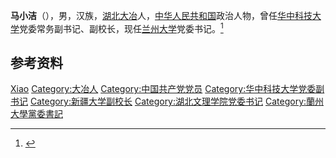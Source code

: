 '''马小洁'''（{{bd|1964年|1月|}}），男，汉族，[[湖北|湖北]][[大冶|大冶]]人，[[中华人民共和国|中华人民共和国]]政治人物，曾任[[华中科技大学|华中科技大学]]党委常务副书记、副校长，现任[[兰州大学|兰州大学]]党委书记。<ref>{{Cite web|title=马小洁任兰州大学党委书记(图/简历)|url=http://renshi.people.com.cn/n1/2020/0102/c139617-31532540.html|accessdate=2020-12-25|work=人民网|archive-date=2021-04-03|archive-url=https://web.archive.org/web/20210403031147/http://renshi.people.com.cn/n1/2020/0102/c139617-31532540.html|dead-url=no}}</ref>

== 参考资料 ==
{{reflist}}

{{中国人物小作品}}
{{兰州大学}}

{{Authority control}}
{{DEFAULTSORT:Ma马}}
[[Category:马姓|Xiao]]
[[Category:大冶人|Category:大冶人]]
[[Category:中国共产党党员|Category:中国共产党党员]]
[[Category:华中科技大学党委副书记|Category:华中科技大学党委副书记]]
[[Category:新疆大学副校长|Category:新疆大学副校长]]
[[Category:湖北文理学院党委书记|Category:湖北文理学院党委书记]]
[[Category:蘭州大學黨委書記|Category:蘭州大學黨委書記]]